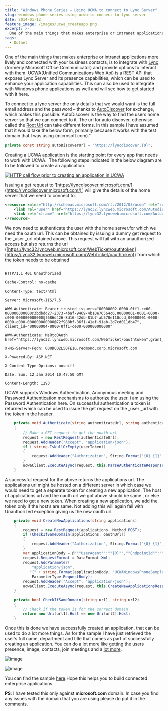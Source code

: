```yaml
---
title: "Windows Phone Series – Using UCWA to connect to Lync Server"
slug: windows-phone-series-using-ucwa-to-connect-to-lync-server
date: 2014-01-12
feature_image: /images/ucwa_createapp.png
excerpt: >-
  One of the main things that makes enterprise or intranet applications more lively and connected with your business contacts, is to integrate with Lync(http://office.microsoft.com/en-in/lync/) (formerly Microsoft Office Communicator) and provide...
tags:
  - Dotnet
---
```

One of the main things that makes enterprise or intranet applications more lively and connected with your business contacts, is to integrate with [Lync](http://office.microsoft.com/en-in/lync/) (formerly Microsoft Office Communicator) and provide options to interact with them. UCWA(Unified Communications Web Api) is a REST API that exposes Lync Server and its presence capabilities, which can be used to enhance your application capabilities. This can also be used to integrate with Windows phone applications as well and will see how to get started with it here.

To connect to a lync server the only details that we would want is the full email address and the password – thanks to [AutoDiscover](http://msdn.microsoft.com/en-us/library/office/jj900169\(v=exchg.150\).aspx) for exchange, which makes this possible. AutoDiscover is the way to find the users home server so that we can connect to it. The url for auto discover, otherwise called the [Root Url](https://ucwa.lync.com/documentation/GettingStarted-RootURL) can take different forms. In this sample I have assumed that it would take the below form, primarily because it works with the test domain that I was using (microsoft.com)."

```csharp
private const string autoDiscoverUrl = "https://lyncdiscover.{0}";

```

Creating a UCWA application is the starting point for every app that needs to work with UCWA.  The following steps indicated in the below diagram are to be followed to create an application.

[![HTTP call flow prior to creating an application in UCWA](/images/ucwa_createapp.png)](https://ucwa.lync.com/documentation/KeyTasks-CreateApplication)

Issuing a get request to ‘[https://lyncdiscover.microsoft.com/](https://lyncdiscover.microsoft.com/)’, will give the details of the home server that we need to connect to.

```xml
<resource xmlns="http://schemas.microsoft.com/rtc/2012/03/ucwa" rel="root" href="https://lync32.lyncweb.microsoft.com/Autodiscover/AutodiscoverService.svc/root?originalDomain=microsoft.com">
    <link rel="user" href="https://lync32.lyncweb.microsoft.com/Autodiscover/AutodiscoverService.svc/root/oauth/user?originalDomain=microsoft.com"/>
    <link rel="xframe" href="https://lync32.lyncweb.microsoft.com/Autodiscover/XFrame/XFrame.html"/>
</resource>

```

We now need to authenticate the user with the home server.for which we need the oauth url. This can be obtained by issuing a dummy get request to the \_user \_url obtained above. This request will fail with an unauthorized access but also returns the url ([https://lync32.lyncweb.microsoft.com/WebTicket/oauthtoken](https://lync32.lyncweb.microsoft.com/WebTicket/oauthtoken)) from which the token needs to be obtained

```

HTTP/1.1 401 Unauthorized

Cache-Control: no-cache

Content-Type: text/html

Server: Microsoft-IIS/7.5

WWW-Authenticate: Bearer trusted_issuers="00000002-0000-0ff1-ce00-000000000000@3bdbdd27-2373-4baf-9469-4b10e76564c6,00000001-0001-0000-c000-000000000000@f686d426-8d16-42db-81b7-ab578e110ccd,00000001-0000-0000-c000-000000000000@72f988bf-86f1-41af-91ab-2d7cd011db47", client_id="00000004-0000-0ff1-ce00-000000000000"

WWW-Authenticate: MsRtcOAuth href="https://lync32.lyncweb.microsoft.com/WebTicket/oauthtoken",grant_type="urn:microsoft.rtc:windows,urn:microsoft.rtc:passive,urn:microsoft.rtc:anonmeeting,password"

X-MS-Server-Fqdn: 000DCO2L50FE1G.redmond.corp.microsoft.com

X-Powered-By: ASP.NET

X-Content-Type-Options: nosniff

Date: Sun, 12 Jan 2014 10:47:50 GMT

Content-Length: 1293

```

UCWA supports Windows Authentication, Anonymous meeting and Password Authentication mechanisms to authorize the user. i am using the Password Authentication here. On successful authentication a token is returned which can be used to issue the get request on the \_user \_url with the token in the header.

```csharp
    private void Authenticate(string authenticateUrl, string authenticateToken, string authenticateTokenType)
    {
        // Make a GET request to get the ouath url
        request = new RestRequest(authenticateUrl);
        request.AddHeader("Accept", "application/json");
        if (!string.IsNullOrEmpty(userToken))
        {
            request.AddHeader("Authorization", String.Format("{0} {1}", authenticateTokenType, authenticateToken));
        }
        ucwaClient.ExecuteAsync(request, this.ParseAuthenticateResponse);
    }


```

A successful request for the above returns the applications url. The applications url might be hosted on a different server in which case we would need to get a separate token for creating a new application. The host of applications url and the oauth url we got above should be same , or else we need to get a new token. When creating a new application, we add the token only if the host’s are same. Not adding this will again fail with Unauthorized exception giving us the new oauth url.

```csharp
    private void CreateNewApplications(string applications)
    {
        request = new RestRequest(applications, Method.POST);
        if (CheckIfSameDomain(applications, oauthUrl))
        {
            request.AddHeader("Authorization", String.Format("{0} {1}", applicationTokenType, applicationToken));
        }
        var applicationBody = @"""UserAgent"":""{0}"",""EndpointId"":""{1}"",""Culture"":""en-US""";
        request.RequestFormat = DataFormat.Xml;
        request.AddParameter(
            "application/json",
           "{" + string.Format(applicationBody, "UCWAWindowsPhoneSample", Guid.NewGuid().ToString()) + "}",
            ParameterType.RequestBody);
        request.AddHeader("Accept", "application/json");
        ucwaClient.ExecuteAsync(request, this.CreateNewApplicationsResponse);
    }

    private bool CheckIfSameDomain(string url1, string url2)
    {
        // Check if the token is for the correct domain
        return new Uri(url1).Host == new Uri(url2).Host;
    }

```

Once this is done we have successfully created an application, that can be used to do a lot more things. As for the sample I have just retrieved the user’s full name, department and title that comes as part of successfully creating an application. You can do a lot more like getting the users presence, image, contacts, join meetings and a [lot more](https://ucwa.lync.com/documentation/core-features).

![image](/images/ucwa_wp_login.png)

![image](/images/ucwa_wp_loggedIn_details.png)

You can find the sample [here](https://github.com/rahulpnath/Blog/tree/master/UCWA.WindowsPhone).Hope this helps you to build connected enterprise applications.

**PS**: I have tested this only against **microsoft.com** domain. In case you find any issues with the domain that you are using please do put it in the comments.